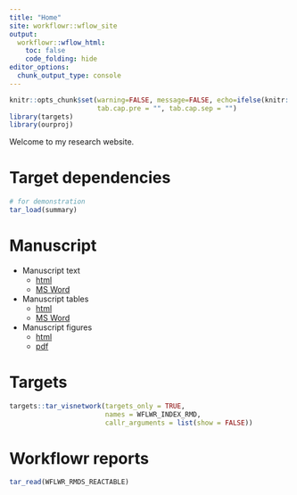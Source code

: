 ```yaml
---
title: "Home"
site: workflowr::wflow_site
output:
  workflowr::wflow_html:
    toc: false
    code_folding: hide
editor_options:
  chunk_output_type: console
---
```


```r
knitr::opts_chunk$set(warning=FALSE, message=FALSE, echo=ifelse(knitr::is_html_output(), yes=TRUE, no=FALSE),
                      tab.cap.pre = "", tab.cap.sep = "")
library(targets)
library(ourproj)
```

Welcome to my research website.

# Target dependencies

```r
# for demonstration
tar_load(summary)
```

# Manuscript

- Manuscript text
  - [html](manuscript.nb.html){target="_blank"}
  - [MS Word](manuscript.docx){target="_blank"}
- Manuscript tables
  - [html](tables.html){target="_blank"}
  - [MS Word](tables.docx){target="_blank"}
- Manuscript figures
  - [html](figures.html){target="_blank"}
  - [pdf](figures.pdf){target="_blank"}
  
# Targets

```r
targets::tar_visnetwork(targets_only = TRUE,
                        names = WFLWR_INDEX_RMD,
                        callr_arguments = list(show = FALSE))
```

# Workflowr reports

```r
tar_read(WFLWR_RMDS_REACTABLE)
```

